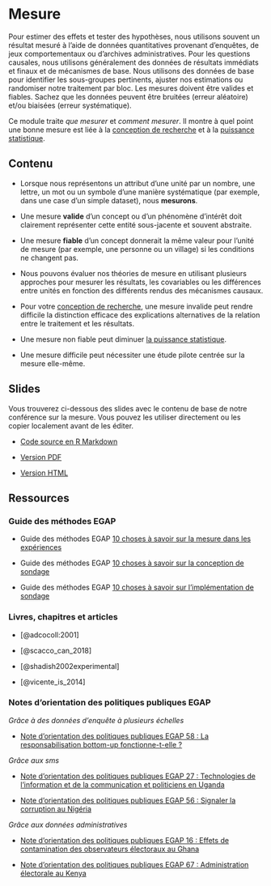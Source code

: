 # Mesure {.tabset}

Pour estimer des effets et tester des hypothèses, nous utilisons souvent un résultat mesuré à l'aide de données quantitatives provenant d'enquêtes, de jeux comportementaux ou d'archives administratives. Pour les questions causales, nous utilisons généralement des données de résultats immédiats et finaux et de mécanismes de base. Nous utilisons des données de base pour identifier les sous-groupes pertinents, ajuster nos estimations ou randomiser notre traitement par bloc. Les mesures doivent être valides et fiables. Sachez que les données peuvent être bruitées (erreur aléatoire) et/ou biaisées (erreur systématique).

Ce module traite *que mesurer* et *comment mesurer*. Il montre à quel point une bonne mesure est liée à la [conception de recherche](https://egap.github.io/learningdays-resources/Exercises/design-form.Rmd) et à la [puissance statistique](puissance-statistique-et-diagnostics-de-conception.html).

## Contenu

 - Lorsque nous représentons un attribut d'une unité par un nombre, une lettre, un mot ou un symbole d'une manière systématique (par exemple, dans une case d'un simple dataset), nous **mesurons**.

 - Une mesure **valide** d'un concept ou d'un phénomène d'intérêt doit clairement représenter cette entité sous-jacente et souvent abstraite.

 - Une mesure **fiable** d'un concept donnerait la même valeur pour l'unité de mesure (par exemple, une personne ou un village) si les conditions ne changent pas.

 - Nous pouvons évaluer nos théories de mesure en utilisant plusieurs approches pour mesurer les résultats, les covariables ou les différences entre unités en fonction des différents rendus des mécanismes causaux.

 - Pour votre [conception de recherche](https://egap.github.io/learningdays-resources/Exercises/design-form.Rmd), une mesure invalide peut rendre difficile la distinction efficace des explications alternatives de la relation entre le traitement et les résultats.

 - Une mesure non fiable peut diminuer [la puissance statistique](puissance-statistique-et-diagnostics-de-conception.html).
 
 - Une mesure difficile peut nécessiter une étude pilote centrée sur la mesure elle-même.

## Slides

Vous trouverez ci-dessous des slides avec le contenu de base de notre conférence sur la mesure. Vous pouvez les utiliser directement ou les copier localement avant de les éditer.

 - [Code source en R Markdown](https://egap.github.io/learningdays-resources/Slides_fr/measurement-slides.Rmd)

 - [Version PDF](https://egap.github.io/learningdays-resources/Slides_fr/measurement-slides.pdf)

 - [Version HTML](https://egap.github.io/learningdays-resources/Slides_fr/measurement-slides.html)

## Ressources

### Guide des méthodes EGAP

- Guide des méthodes EGAP [10 choses à savoir sur la mesure dans les expériences](https://egap.org/resource/10-things-to-know-about-measurement-in-experiments/)

- Guide des méthodes EGAP [10 choses à savoir sur la conception de sondage](https://egap.org/resource/10-things-to-know-about-survey-design/)

- Guide des méthodes EGAP [10 choses à savoir sur l'implémentation de sondage](https://egap.org/resource/10-things-to-know-about-survey-implementation/)

### Livres, chapitres et articles

 - [@adcocoll:2001]

 - [@scacco_can_2018]
 
 - [@shadish2002experimental]

 - [@vicente_is_2014]

### Notes d'orientation des politiques publiques EGAP

*Grâce à des données d'enquête à plusieurs échelles*

 - [Note d'orientation des politiques publiques EGAP 58 : La responsabilisation bottom-up fonctionne-t-elle ?](https://egap.org/resource/does-bottom-up-accountability-work-evidence-from-uganda/)

*Grâce aux sms*

 - [Note d'orientation des politiques publiques EGAP 27 : Technologies de l'information et de la communication et politiciens en Uganda](https://egap.org/resource/brief-27-ict-and-politicians-in-uganda/)

 - [Note d'orientation des politiques publiques EGAP 56 : Signaler la corruption au Nigéria](https://egap.org/resource/reporting-corruption-in-nigeria-testing-the-effects-of-norms-nudges/)

*Grâce aux données administratives*

 - [Note d'orientation des politiques publiques EGAP 16 : Effets de contamination des observateurs électoraux au Ghana](https://egap.org/resource/brief-16-spillover-effects-of-observers-in-ghana/)

 - [Note d'orientation des politiques publiques EGAP 67 : Administration électorale au Kenya](https://egap.org/resource/electoral-administration-in-kenya/)

